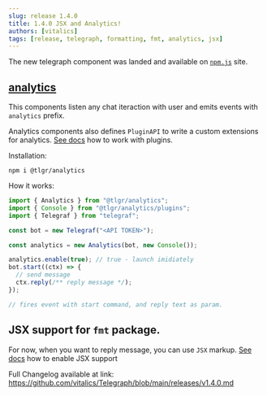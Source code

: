 ```yaml
---
slug: release 1.4.0
title: 1.4.0 JSX and Analytics!
authors: [vitalics]
tags: [release, telegraph, formatting, fmt, analytics, jsx]
---
```


The new telegraph component was landed and available on [`npm.js`](https://npmjs.com) site.

## [analytics](https://github.com/vitalics/telegraph/packages/analytics/)

This components listen any chat iteraction with user and emits events with `analytics` prefix.

Analytics components also defines `PluginAPI` to write a custom extensions for analytics. [See docs](https://vitalics.github.io/Telegraph/docs/tutorial/analytics#custom-plugins) how to work with plugins.

Installation:

`npm i @tlgr/analytics`

How it works:

```jsx title=example.ts
import { Analytics } from "@tlgr/analytics";
import { Console } from "@tlgr/analytics/plugins";
import { Telegraf } from "telegraf";

const bot = new Telegraf("<API TOKEN>");

const analytics = new Analytics(bot, new Console());

analytics.enable(true); // true - launch imidiately
bot.start((ctx) => {
  // send message
  ctx.reply(/** reply message */);
});

// fires event with start command, and reply text as param.
```

## JSX support for `fmt` package.

For now, when you want to reply message, you can use `JSX` markup.
[See docs](https://vitalics.github.io/Telegraph/docs/tutorial/fmt/jsx) how to enable JSX support

Full Changelog available at link: https://github.com/vitalics/Telegraph/blob/main/releases/v1.4.0.md
